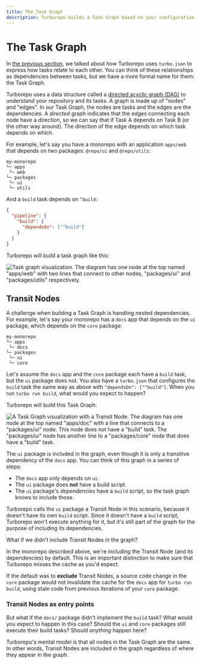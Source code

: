 ```yaml
---
title: The Task Graph
description: Turborepo builds a Task Graph based on your configuration and repository structure.
---
```


# The Task Graph

In [the previous section][2], we talked about how Turborepo uses `turbo.json` to express
how tasks relate to each other. You can think of these relationships as dependencies between
tasks, but we have a more formal name for them: the Task Graph.

Turborepo uses a data structure called a [directed acyclic graph (DAG)][1] to
understand your repository and its tasks. A graph is made up of "nodes" and
"edges". In our Task Graph, the nodes are tasks and the edges are the
dependencies. A _directed_ graph indicates that the edges connecting each node
have a direction, so we can say that if Task A depends on Task B (or the other
way around). The direction of the edge depends on which task depends on which.

For example, let's say you have a monorepo with an application `apps/web` that
depends on two packages: `@repo/ui` and `@repo/utils`:

```
my-monorepo
└─ apps
 └─ web
└─ packages
 └─ ui
 └─ utils
```

And a `build` task depends on `^build`:

```json
{
  "pipeline": {
    "build": {
      "dependsOn": ["^build"]
    }
  }
}
```

Turborepo will build a task graph like this:

![Task graph visualization. The diagram has one node at the top named "apps/web" with two lines that connect to other nodes, "packages/ui" and "packages/utils" respectively.](/images/docs/simple-task-graph.png)

## Transit Nodes

A challenge when building a Task Graph is handling nested dependencies. For
example, let's say your monorepo has a `docs` app that depends on the `ui`
package, which depends on the `core` package:

```
my-monorepo
└─ apps
 └─ docs
└─ packages
 └─ ui
 └─ core
```

Let's assume the `docs` app and the `core` package each have a `build` task, but
the `ui` package does not. You also have a `turbo.json` that configures the
`build` task the same way as above with `"dependsOn": ["^build"]`. When you run
`turbo run build`, what would you expect to happen?

Turborepo will build this Task Graph:

![A Task Graph visualization with a Transit Node. The diagram has one node at the top named "apps/doc" with a line that connects to a "packages/ui" node. This node does not have a "build" task. The "packages/ui" node has another line to a "packages/core" node that does have a "build" task.](/images/docs/transitive-nodes.png)

The `ui` package is included in the graph, even though it is only a transitive
dependency of the `docs` app. You can think of this graph in a series of steps:

- The `docs` app only depends on `ui`.
- The `ui` package does **not** have a build script.
- The `ui` package's _dependencies_ have a `build` script, so the task graph knows to include those.

Turborepo calls the `ui` package a Transit Node in this scenario, because it
doesn't have its own `build` script. Since it doesn't have a `build` script,
Turborepo won't execute anything for it, but it's still part of the graph for
the purpose of including its dependencies.

What if we didn't include Transit Nodes in the graph?

In the monorepo described above, we're including the Transit Node (and its
dependencies) by default. This is an important distinction to make sure that
Turborepo misses the cache as you'd expect.

If the default was to **exclude** Transit Nodes, a source code change in the
`core` package would not invalidate the cache for the `docs` app for
`turbo run build`, using stale code from previous iterations of your `core`
package.

### Transit Nodes as entry points

But what if the `docs/` package didn't implement the `build` task? What would
you expect to happen in this case? Should the `ui` and `core` packages still
execute their build tasks? Should _anything_ happen here?

Turborepo's mental model is that all nodes in the Task Graph are the same. In other words,
Transit Nodes are included in the graph regardless of where they appear in the graph.

[1]: https://en.wikipedia.org/wiki/Directed_acyclic_graph
[2]: /repo/docs/core-concepts/task-dependencies
